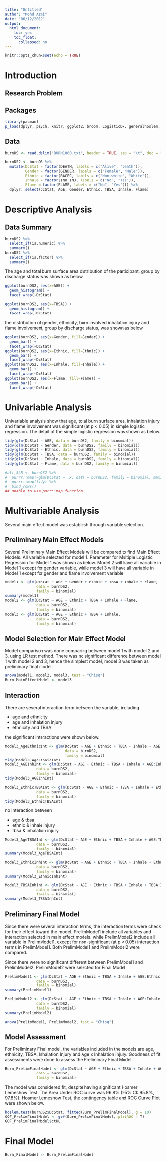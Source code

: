 ```yaml
---
title: "Untitled"
author: "Mohd Azmi"
date: "06/12/2019"
output:
  html_document:
    toc: yes
    toc_float:
      collapsed: no
---
```


```r
knitr::opts_chunk$set(echo = TRUE)
```

# Introduction

## Research Problem

## Packages

```r
library(pacman)
p_load(dplyr, psych, knitr, ggplot2, broom, LogisticDx, generalhoslem, ResourceSelection)
```


## Data

```r
burnDS <- read.delim("BURN1000.txt", header = TRUE, sep = "\t", dec = ".")

burnDS2 <- burnDS %>%
  mutate(DcStat = factor(DEATH, labels = c("Alive", "Death")),
         Gender = factor(GENDER, labels = c("Female", "Male")),
         Ethnic = factor(RACEC, labels = c("Non-white", "White")),
         Inhale = factor(INH_INJ, labels = c("No", "Yes")),
         Flame = factor(FLAME, labels = c("No", "Yes"))) %>%
  dplyr::select(DcStat, AGE, Gender, Ethnic, TBSA, Inhale, Flame)
```


# Descriptive Analysis

## Data Summary

```r
burnDS2 %>%
  select_if(is.numeric) %>%
  summary()
burnDS2 %>%
  select_if(is.factor) %>%
  summary()
```

The age and total burn surface area distribution of the participant, group by discharge status was shown as below
```r
ggplot(burnDS2, aes(x=AGE)) +
  geom_histogram() +
  facet_wrap(~DcStat)
  
ggplot(burnDS2, aes(x=TBSA)) +
  geom_histogram() +
  facet_wrap(~DcStat)
```

the distribution of gender, ethnicity, burn involved inhalation injury and flame involvement, group by discharge status, was shown as below
```r
ggplot(burnDS2, aes(x=Gender, fill=Gender)) +
  geom_bar() +
  facet_wrap(~DcStat)
ggplot(burnDS2, aes(x=Ethnic, fill=Ethnic)) +
  geom_bar() +
  facet_wrap(~DcStat)
ggplot(burnDS2, aes(x=Inhale, fill=Inhale)) +
  geom_bar() +
  facet_wrap(~DcStat)
ggplot(burnDS2, aes(x=Flame, fill=Flame)) +
  geom_bar() +
  facet_wrap(~DcStat)
```

# Univariable Analysis

Univariable analysis show that age, total burn surface area, inhalation injury and flame involvement was significant (at p < 0.05) in simple logistic regression. The detail of the simple logistic regression was shown as below.

```r
tidy(glm(DcStat ~ AGE, data = burnDS2, family = binomial))
tidy(glm(DcStat ~ Gender, data = burnDS2, family = binomial))
tidy(glm(DcStat ~ Ethnic, data = burnDS2, family = binomial))
tidy(glm(DcStat ~ TBSA, data = burnDS2, family = binomial))
tidy(glm(DcStat ~ Inhale, data = burnDS2, family = binomial))
tidy(glm(DcStat ~ Flame, data = burnDS2, family = binomial))
```


```r
#all_SLR <- burnDS2 %>%
#  purrr::map(~glm(DcStat ~ .x, data = burnDS2, family = binomial, maxit=100)) %>%
#  purrr::map(tidy) %>%
#  bind_rows()
## unable to use purr::map function 
```

# Multivariable Analysis

Several main effect model was establesh through variable selection.

## Preliminary Main Effect Models

Several Preliminary Main Effect Models will be compared to find Main Effect Models. All variable selected for model 1. Parameter for Multiple Logistic Regression for Model 1 was shown as below. Model 2 will have all variable in Model 1 except for gender variable, while model 3 will have all variable in Model 1 except for gender and flame involvement variable.


```r
model1 <- glm(DcStat ~ AGE + Gender + Ethnic + TBSA + Inhale + Flame,
              data = burnDS2,
              family = binomial)
summary(model1)
model2 <- glm(DcStat ~ AGE + Ethnic + TBSA + Inhale + Flame,
              data = burnDS2,
              family = binomial)
model3 <- glm(DcStat ~ AGE + Ethnic + TBSA + Inhale,
              data = burnDS2,
              family = binomial)
```

## Model Selection for Main Effect Model

Model comparison was done comparing between model 1 with model 2 and 3, using LR test method. There was no significant difference between model 1 with model 2 and 3, hence the simplest model, model 3 was taken as preliminary final model.

```r
anova(model1, model2, model3, test = "Chisq")
Burn_MainEffectModel <- model3
```

## Interaction

There are several interaction term between the variable, including 

* age and ethnicity
* age and inhalation injury
* ethnicity and TBSA


the significant interactions were shown below.

```r
Model3_AgeEthnicInt <- glm(DcStat ~ AGE + Ethnic + TBSA + Inhale + AGE:Ethnic,
                           data = burnDS2,
                           family = binomial)
tidy(Model3_AgeEthnicInt)
Model3_AGEInhInt <- glm(DcStat ~ AGE + Ethnic + TBSA + Inhale + AGE:Inhale,
              data = burnDS2,
              family = binomial)
tidy(Model3_AGEInhInt)

Model3_EthnicTBSAInt <- glm(DcStat ~ AGE + Ethnic + TBSA + Inhale + Ethnic:TBSA,
              data = burnDS2,
              family = binomial)
tidy(Model3_EthnicTBSAInt)
```

no interaction between 

* age & tbsa
* ethnic & inhale injury
* tbsa & inhalation injury

```r
Model3_AgeTBSAInt <- glm(DcStat ~ AGE + Ethnic + TBSA + Inhale + AGE:TBSA,
              data = burnDS2,
              family = binomial)
summary(Model3_AgeTBSAInt)

Model3_EthnicInhInt <- glm(DcStat ~ AGE + Ethnic + TBSA + Inhale + Ethnic:Inhale,
              data = burnDS2,
              family = binomial)
summary(Model3_EthnicInhInt)

Model3_TBSAInhInt <- glm(DcStat ~ AGE + Ethnic + TBSA + Inhale + TBSA:Inhale,
              data = burnDS2,
              family = binomial)
summary(Model3_TBSAInhInt)
```

## Preliminary Final Model

Since there were several interaction terms, the interaction terms were check for their effect toward the model. PrelimModel1 include all variables and interaction selected in main effect models, while PrelimModel2 include all variable in PrelimModel1, except for non-significant (at p < 0.05) interaction terms in PrelimModel1. Both PrelimModel1 and PrelimModel2 were compared.

Since there were no significant different between PrelimModel1 and PrelimModel2, PrelimModel2 were selected for Final Model

```r
PrelimModel1 <- glm(DcStat ~ AGE + Ethnic + TBSA + Inhale + AGE:Ethnic + AGE:Inhale + Ethnic:TBSA,
              data = burnDS2,
              family = binomial)
summary(PrelimModel1)

PrelimModel2 <- glm(DcStat ~ AGE + Ethnic + TBSA + Inhale + AGE:Inhale,
              data = burnDS2,
              family = binomial)
summary(PrelimModel2)

anova(PrelimModel1, PrelimModel2, test = "Chisq")
```

## Model Assessment

For Preliminary Final model, the variables included in the models are age, ethnicity, TBSA, Inhalation Injury and Age x Inhalation injury. Goodness of fit assessments were done to assess the Preliminary Final Model.

```r
Burn_PrelimFinalModel <- glm(DcStat ~ AGE + Ethnic + TBSA + Inhale + AGE:Inhale,
              data = burnDS2,
              family = binomial)
```

The model was considered fit, despite having significant Hosmer Lemeshow Test. The Area Under ROC curve was 96.8% (95% CI: 95.8%, 97.8%). Hosmer Lemeshow Test, the contingency table and ROC Curve Plot were shown below.


```r
hoslem.test(burnDS2$DcStat, fitted(Burn_PrelimFinalModel), g = 10)
GOF_PrelimFinalModel <- gof(Burn_PrelimFinalModel, plotROC = T)
GOF_PrelimFinalModel$ctHL
```

# Final Model

```r
Burn_FinalModel <- Burn_PrelimFinalModel
```

